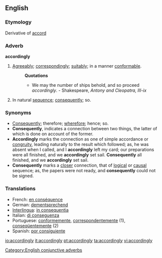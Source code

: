 ==English==

===Etymology===
Derivative of [[accord]]
===Adverb===
'''accordingly'''

#[[Agreeably]]; [[correspondingly]]; [[suitably]]; in a manner [[conformable]].
#:'''Quotations'''
#:*We may the number of ships behold, and so proceed ''accordingly''. - Shakespeare, ''Antony and Cleopatra, III-ix''
#In natural [[sequence]]; [[consequently]]; so.
===Synonyms===
*[[Consequently]]; therefore; [[wherefore]]; hence; so. 
*'''Consequently''', indicates a connection between two things, the latter of which is done on account of the former. 
*'''Accordingly''' marks the connection as one of simple accordance or [[congruity]], leading naturally to the result which followed; as, he was absent when I called, and I '''accordingly''' left my card; our preparations were all finished, and we '''accordingly''' set sail. '''Consequently''' all finished, and we '''accordingly''' set sail. 
*'''Consequently''' marks a [[closer]] connection, that of [[logical]] or [[causal]] sequence; as, the papers were not ready, and '''consequently''' could not be signed.

===Translations===
*French: [[en conséquence]]
*German: [[dementsprechend]]
*[[Interlingua]]: [[in consequentia]]
*Italian: [[di conseguenza]]
*Portuguese: [[conformemente]], [[correspondentemente]] (1), [[conseqüentemente]] (2)
*Spanish: [[por consiguiente]]

[[Category:English conjunctive adverbs]]

[[io:accordingly]]
[[it:accordingly]]
[[pt:accordingly]]
[[ta:accordingly]]
[[vi:accordingly]]